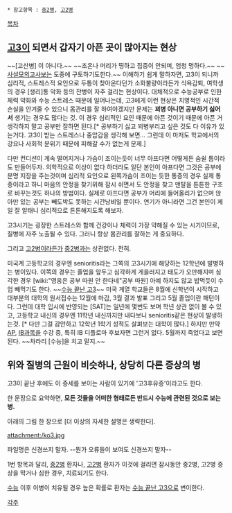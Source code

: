  * 참고항목 : [[중2병]], [[고2병]]
[[목차]]
== [[고3]]이 되면서 갑자기 아픈 곳이 많아지는 현상 ==
~~[고산병] 이 아니다.~~
~~조온나 머리가 띵하고 집중이 안되며, 엄청 멍하다.~~
~~[[사설모의고사]]보는 도중에 구토하기도한다.~~
이해하기 쉽게 말하자면, 고3이 되니까 심리적, 스트레스적 요인으로 두통이 찾아온다던가 소화불량이라든가 식욕감퇴, 여학생의 경우 [생리]통 악화 등의 잔병이 자주 걸리는 현상이다. 대체적으로 수능공부로 인한 체력 약화와 수능 스트레스 때문에 일어나는데, 고3에게 이런 현상은 치명적인 시간적 손실을 안겨줄 수 있으니 몸관리를 잘 하여야겠지만 문제는 '''꾀병 아니면 공부하기 싫어서''' 생기는 경우도 많다는 것. 이 경우 심리적인 요인 때문에 아픈 것이기 때문에 아픈 거 생각하지 말고 공부만 잘하면 된다.[* 공부하기 싫고 꾀병부리고 싶은 것도 다 이유가 있는거다. 고3이 받는 스트레스나 중압감을 생각해 보면... 그런데 이 마저도 학교에서의 강요나 사회적 분위기 때문에 피해갈 수가 없는게 문제.] 

다만 컨디션이 계속 떨어지거나 가슴이 조이는듯이 너무 아프다면 어떻게든 숨쉴 틈이라도 만들어두자. 의학적으로 이상이 없다 하더라도 일단 본인이 아프다면 그것은 공부에 분명 지장을 주는것이며 심리적 요인으로 왼쪽가슴이 조이는 듯한 통증의 경우 실제 통증이라고 하니 마음의 안정을 찾기위해 잠시 쉬면서 도 안정을 찾고 맨탈을 튼튼한 구조로 바꾸는것도 하나의 방법이다. 실제로 아프다면 공부가 머리에 들어올리가 없으며 앉아만 있는 공부는 빼도박도 못하는 시간낭비일 뿐이다. 연기가 아니라면 그건 본인이 제일 잘 알태니 심리적으로 튼튼해지도록 해보자.

고3시기는 굉장한 스트레스와 함께 건강이나 체력이 가장 약해질 수 있는 시기이므로, 질병에 자주 노출될 수 있다. 그러니 항상 몸관리를 잘하는 게 중요하다.

그리고 [[고2병]]이라든가 [[중2병]]과는 상관없다. 전혀.

미국계 고등학교의 경우엔 senioritis라는 그쪽의 고3시기에 해당하는 12학년에 발병하는 병이있다. 이쪽의 경우는 졸업을 앞두고 심각하게 게을러지고 태도가 오만해지며 심각한 경우 [wiki:"영웅은 공부 따원 안 한다네"공부 따원] 아예 하지도 않고 밥먹듯이 수업 빼먹기도 한다. ~~[[수능 끝난 고3]]~~ 미국 계열 학교들은 8월에 신학년이 시작하고 대부분의 대학의 원서접수는 12월에 마감, 3월 결과 발표 그리고 5월 졸업이란 패턴이다. 그런데 대학 입시에 반영되는 [SAT]는 일년에 몇번도 보며 학년 상관 없이 볼 수 있고, 고등학교 내신의 경우엔 11학년 내신까지만 내다보니 senioritis같은 현상이 발생하는것. [* 다만 그걸 감안하고 12학년 1학기 성적도 살펴보는 대학이 많다.] 하지만 만약 [[AP]], [[IB]]과목을 수강 중, 특히 IB 디플로마 후보자면 그런거 없다. 5월까지 죽었다고 보면된다. ~~차라리 [수능]을 치고 말지.~~

== 위와 질병의 근원이 비슷하나, 상당히 다른 증상의 병 ==
고3이 끝난 후에도 이 증세를 보이는 사람이 있기에 '고3후유증'이라고도 한다.

한 문장으로 요약하면,
'''모든 것들을 어떠한 형태로든 반드시 수능에 관련된 것으로 보는 병.'''

아래의 그림 한 장으로 [더 이상의 자세한 설명은 생략한다].

attachment:/ko3.jpg

파일명은 신경쓰지 말자.
--뭔가 오류들이 보여도 신경쓰지 말자--

1번 항목과 달리, [[중2병]] 환자나, [[고2병]] 환자가 이것에 걸리면 잠시동안 중2병, 고2병 증상을 막거나 심한 경우, 치료되기도 한다.

[[수능]] 이후 이병이 치유될 경우 높은 확률로 환자는 [[수능 끝난 고3]]으로 변이한다.

[[각주]]
